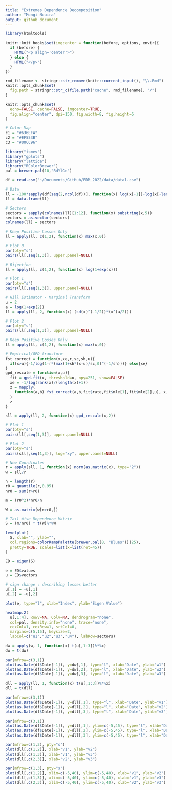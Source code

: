 ```yaml
---
title: "Extremes Dependence Decomposition"
author: "Mongi Nouira"
output: github_document
---
```


```r
library(htmltools)

knitr::knit_hooks$set(imgcenter = function(before, options, envir){
  if (before) {
    HTML("<p align='center'>")
  } else {
    HTML("</p>")
  }
})

rmd_filename <- stringr::str_remove(knitr::current_input(), "\\.Rmd")
knitr::opts_chunk$set(
  fig.path = stringr::str_c(file.path("cache", rmd_filename), "/")
)

knitr::opts_chunk$set(
  echo=FALSE, cache=FALSE, imgcenter=TRUE,
  fig.align="center", dpi=150, fig.width=8, fig.height=6
)

# Color Map
c1 = "#636EFA"
c2 = "#EF553B"
c3 = "#00CC96"

library("ismev")
library("gplots")
library("lattice")
library("RColorBrewer")
pal = brewer.pal(10,"RdYlGn")
```

```r
df = read.csv("~/Documents/GitHub/PDM_2022/data/data1.csv")

# Data
ll = -100*sapply(df[seq(2,ncol(df))], function(x) log(x[-1])-log(x[-length(df$Date)]))
ll = data.frame(ll)

# Sectors
sectors = sapply(colnames(ll)[1:12], function(x) substring(x,5))
sectors = as.vector(sectors)
colnames(ll) = sectors
```

```r
# Keep Positive Losses Only
ll = apply(ll, c(1,2), function(x) max(x,0))

# Plot 0
par(pty="s")
pairs(ll[,seq(1,3)], upper.panel=NULL)

# Bijection 
ll = apply(ll, c(1,2), function(x) log(1+exp(x)))

# Plot 1
par(pty="s")
pairs(ll[,seq(1,3)], upper.panel=NULL)

# Hill Estimator - Marginal Transform
u = 2
a = log(1+exp(2))
ll = apply(ll, 2, function(x) (sd(x)^(-1/2))*(x^(a/2)))

# Plot 2
par(pty="s")
pairs(ll[,seq(1,3)], upper.panel=NULL)
```

```r
# Keep Positive Losses Only
ll = apply(ll, c(1,2), function(x) max(x,0))

# Empirical/GPD transform
fst_correct = function(x,xe,r,sc,sh,u){
  if(x>u){-1/log(1-r*(max(1+sh*(x-u)/sc,0)^(-1/sh)))} else{xe}
}
gpd_rescale = function(x,u){
  fit = gpd.fit(x, threshold=u, npy=251, show=FALSE)
  xe = -1/log(rank(x)/(length(x)+1))
  z = mapply(
    function(a,b) fst_correct(a,b,fit$rate,fit$mle[1],fit$mle[2],u), x, xe
  )
  z
}

sll = apply(ll, 2, function(x) gpd_rescale(x,2))
```

```r
# Plot 1
par(pty="s")
pairs(ll[,seq(1,3)], upper.panel=NULL)

# Plot 2
par(pty="s")
pairs(sll[,seq(1,3)], log="xy", upper.panel=NULL)
```

```r
# New Coordinates
r = apply(sll, 1, function(x) norm(as.matrix(x), type="2"))
w = sll/r

n = length(r)
r0 = quantile(r,0.95)
nr0 = sum(r>r0)

m = (r0^2)*nr0/n

W = as.matrix(w[r>r0,])

# Tail Wise Dependence Matrix
S = (m/nr0) * t(W)%*%W
```

```r
levelplot(
  S, xlab="", ylab="", 
  col.regions=colorRampPalette(brewer.pal(8, "Blues"))(25),
  pretty=TRUE, scales=list(x=list(rot=45))
)
```

```r
ED = eigen(S)

e = ED$values
u = ED$vectors

# sign change : describing losses better
u[,1] = -u[,1]
u[,2] = -u[,2]

plot(e, type="l", xlab="Index", ylab="Eigen Value")

heatmap.2(
  u[,1:4], Rowv=NA, Colv=NA, dendrogram="none",
  col=pal, density.info="none", trace="none",
  cexCol=1, cexRow=1, srtCol=0,
  margins=c(5,15), keysize=2,
  labCol=c("u1","u2","u3","u4"), labRow=sectors)
```

```r
dw = apply(w, 1, function(x) t(u[,1:3])%*%x)
dw = t(dw)

par(mfrow=c(3,1))
plot(as.Date(df$Date[-1]), y=dw[,1], type="l", xlab="Date", ylab="w1")
plot(as.Date(df$Date[-1]), y=dw[,2], type="l", xlab="Date", ylab="w2")
plot(as.Date(df$Date[-1]), y=dw[,3], type="l", xlab="Date", ylab="w3")
```

```r
dll = apply(ll, 1, function(x) t(u[,1:3])%*%x)
dll = t(dll)

par(mfrow=c(3,1))
plot(as.Date(df$Date[-1]), y=dll[,1], type="l", xlab="Date", ylab="v1")
plot(as.Date(df$Date[-1]), y=dll[,2], type="l", xlab="Date", ylab="v2")
plot(as.Date(df$Date[-1]), y=dll[,3], type="l", xlab="Date", ylab="v3")
```

```r
par(mfrow=c(3,1))
plot(as.Date(df$Date[-1]), y=dll[,1], ylim=c(-5,45), type="l", xlab="Date", ylab="v1")
plot(as.Date(df$Date[-1]), y=dll[,2], ylim=c(-5,45), type="l", xlab="Date", ylab="v2")
plot(as.Date(df$Date[-1]), y=dll[,3], ylim=c(-5,45), type="l", xlab="Date", ylab="v3")
```

```r
par(mfrow=c(1,3), pty="s")
plot(dll[,c(1,2)], xlab="v1", ylab="v2")
plot(dll[,c(1,3)], xlab="v1", ylab="v3")
plot(dll[,c(2,3)], xlab="v2", ylab="v3")
```

```r
par(mfrow=c(1,3), pty="s")
plot(dll[,c(1,2)], xlim=c(-5,40), ylim=c(-5,40), xlab="v1", ylab="v2")
plot(dll[,c(1,3)], xlim=c(-5,40), ylim=c(-5,40), xlab="v1", ylab="v3")
plot(dll[,c(2,3)], xlim=c(-5,40), ylim=c(-5,40), xlab="v2", ylab="v3")
```


